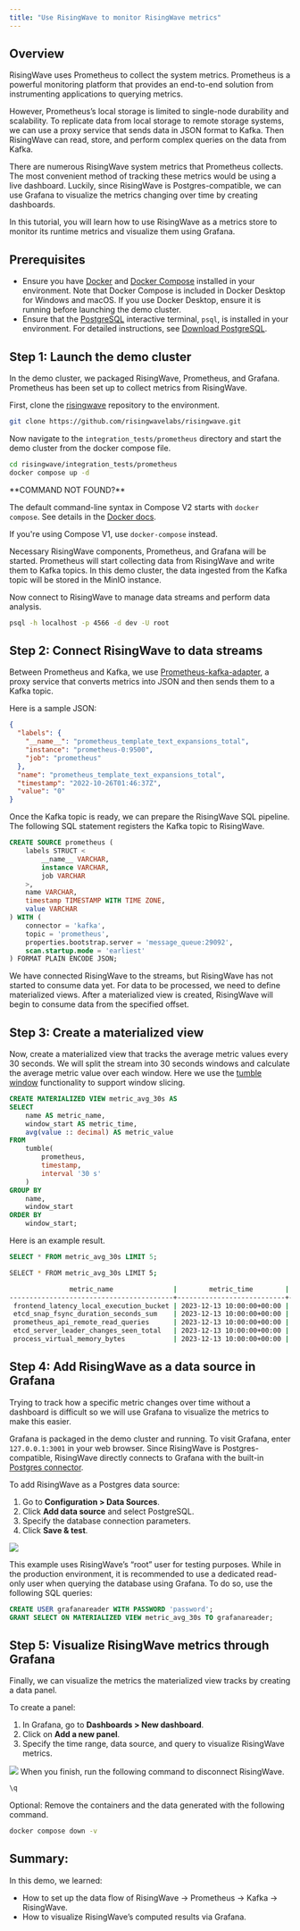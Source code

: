 ```yaml
---
title: "Use RisingWave to monitor RisingWave metrics"
---
```


## Overview

RisingWave uses Prometheus to collect the system metrics. Prometheus is a powerful monitoring platform that provides an end-to-end solution from instrumenting applications to querying metrics.

However, Prometheus’s local storage is limited to single-node durability and scalability. To replicate data from local storage to remote storage systems, we can use a proxy service that sends data in JSON format to Kafka. Then RisingWave can read, store, and perform complex queries on the data from Kafka.

There are numerous RisingWave system metrics that Prometheus collects. The most convenient method of tracking these metrics would be using a live dashboard. Luckily, since RisingWave is Postgres-compatible, we can use Grafana to visualize the metrics changing over time by creating dashboards.

In this tutorial, you will learn how to use RisingWave as a metrics store to monitor its runtime metrics and visualize them using Grafana.

## Prerequisites

* Ensure you have [Docker](https://docs.docker.com/get-docker/) and [Docker Compose](https://docs.docker.com/compose/install/) installed in your environment. Note that Docker Compose is included in Docker Desktop for Windows and macOS. If you use Docker Desktop, ensure it is running before launching the demo cluster.
* Ensure that the [PostgreSQL](https://www.postgresql.org/docs/current/app-psql.html) interactive terminal, `psql`, is installed in your environment. For detailed instructions, see [Download PostgreSQL](https://www.postgresql.org/download/).

## Step 1: Launch the demo cluster

In the demo cluster, we packaged RisingWave, Prometheus, and Grafana. Prometheus has been set up to collect metrics from RisingWave.

First, clone the [risingwave](https://github.com/risingwavelabs/risingwave) repository to the environment.

```bash
git clone https://github.com/risingwavelabs/risingwave.git
```

Now navigate to the `integration_tests/prometheus` directory and start the demo cluster from the docker compose file.

```bash
cd risingwave/integration_tests/prometheus
docker compose up -d
```

<Tip>
**COMMAND NOT FOUND?**

The default command-line syntax in Compose V2 starts with `docker compose`. See details in the [Docker docs](https://docs.docker.com/compose/migrate/#what-are-the-differences-between-compose-v1-and-compose-v2).

If you're using Compose V1, use `docker-compose` instead.
</Tip>

Necessary RisingWave components, Prometheus, and Grafana will be started. Prometheus will start collecting data from RisingWave and write them to Kafka topics. In this demo cluster, the data ingested from the Kafka topic will be stored in the MinIO instance.

Now connect to RisingWave to manage data streams and perform data analysis.

```bash
psql -h localhost -p 4566 -d dev -U root
```

## Step 2: Connect RisingWave to data streams

Between Prometheus and Kafka, we use [Prometheus-kafka-adapter](https://github.com/Telefonica/prometheus-kafka-adapter), a proxy service that converts metrics into JSON and then sends them to a Kafka topic.

Here is a sample JSON:

```json
{
  "labels": {
    "__name__": "prometheus_template_text_expansions_total",
    "instance": "prometheus-0:9500",
    "job": "prometheus"
  },
  "name": "prometheus_template_text_expansions_total",
  "timestamp": "2022-10-26T01:46:37Z",
  "value": "0"
}
```

Once the Kafka topic is ready, we can prepare the RisingWave SQL pipeline. The following SQL statement registers the Kafka topic to RisingWave.

```sql
CREATE SOURCE prometheus (
    labels STRUCT <
        __name__ VARCHAR,
        instance VARCHAR,
        job VARCHAR
    >,
    name VARCHAR,
    timestamp TIMESTAMP WITH TIME ZONE,
    value VARCHAR
) WITH (
    connector = 'kafka',
    topic = 'prometheus',
    properties.bootstrap.server = 'message_queue:29092',
    scan.startup.mode = 'earliest'
) FORMAT PLAIN ENCODE JSON;
```

We have connected RisingWave to the streams, but RisingWave has not started to consume data yet. For data to be processed, we need to define materialized views. After a materialized view is created, RisingWave will begin to consume data from the specified offset.

## Step 3: Create a materialized view

Now, create a materialized view that tracks the average metric values every 30 seconds. We will split the stream into 30 seconds windows and calculate the average metric value over each window. Here we use the [tumble window](/processing/sql/time-windows) functionality to support window slicing.

```sql
CREATE MATERIALIZED VIEW metric_avg_30s AS
SELECT
    name AS metric_name,
    window_start AS metric_time,
    avg(value :: decimal) AS metric_value
FROM
    tumble(
        prometheus,
        timestamp,
        interval '30 s'
    )
GROUP BY
    name,
    window_start
ORDER BY
    window_start;
```

Here is an example result.

```sql
SELECT * FROM metric_avg_30s LIMIT 5;
```

```bash
SELECT * FROM metric_avg_30s LIMIT 5;

               metric_name               |        metric_time        |          metric_value
-----------------------------------------+---------------------------+--------------------------------
 frontend_latency_local_execution_bucket | 2023-12-13 10:00:00+00:00 |                              0
 etcd_snap_fsync_duration_seconds_sum    | 2023-12-13 10:00:00+00:00 |                              0
 prometheus_api_remote_read_queries      | 2023-12-13 10:00:00+00:00 |                              0
 etcd_server_leader_changes_seen_total   | 2023-12-13 10:00:00+00:00 |                              1
 process_virtual_memory_bytes            | 2023-12-13 10:00:00+00:00 | 4224736530.7317073170731707317
```

## Step 4: Add RisingWave as a data source in Grafana

Trying to track how a specific metric changes over time without a dashboard is difficult so we will use Grafana to visualize the metrics to make this easier.

Grafana is packaged in the demo cluster and running. To visit Grafana, enter `127.0.0.1:3001` in your web browser. Since RisingWave is Postgres-compatible, RisingWave directly connects to Grafana with the built-in [Postgres connector](https://grafana.com/docs/grafana/latest/datasources/postgres/).

To add RisingWave as a Postgres data source:

1. Go to **Configuration > Data Sources**.
2. Click **Add data source** and select PostgreSQL.
3. Specify the database connection parameters.
4. Click **Save & test**.

<Frame>
  <img src="/images/current/use-risingwave-to-monitor-risingwave-metrics/grafana-connect.png"/>
</Frame>

This example uses RisingWave’s “root” user for testing purposes. While in the production environment, it is recommended to use a dedicated read-only user when querying the database using Grafana. To do so, use the following SQL queries:

```sql
CREATE USER grafanareader WITH PASSWORD 'password';
GRANT SELECT ON MATERIALIZED VIEW metric_avg_30s TO grafanareader;
```

## Step 5: Visualize RisingWave metrics through Grafana

Finally, we can visualize the metrics the materialized view tracks by creating a data panel.

To create a panel:

1. In Grafana, go to **Dashboards > New dashboard**.
2. Click on **Add a new panel**.
3. Specify the time range, data source, and query to visualize RisingWave metrics.
<Frame>
  <img src="/images/current/use-risingwave-to-monitor-risingwave-metrics/grafana-dashboard.png"/>
</Frame>
When you finish, run the following command to disconnect RisingWave.

```bash
\q
```

Optional: Remove the containers and the data generated with the following command.

```bash
docker compose down -v
```

## Summary:

In this demo, we learned:

* How to set up the data flow of RisingWave → Prometheus → Kafka → RisingWave.
* How to visualize RisingWave’s computed results via Grafana.
